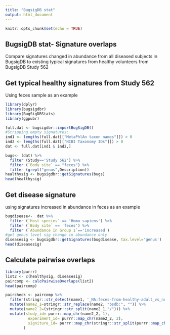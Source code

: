 ```yaml
---
title: "BugsigDB stat"
output: html_document
---
```


```r
knitr::opts_chunk$set(echo = TRUE)
```

## BugsigDB stat- Signature overlaps

Compare signatures changed in abundance from all diseased subjects in BugsigDB to existing typical signatures from healthy volunteers from BugsigDB Study 562

## Get typical healthy signatures from Study 562

Using feces sample as an example

```r
library(dplyr)
library(bugsigdbr)
library(BugSigDBStats)
library(ggpubr)

full.dat <- bugsigdbr::importBugSigDB()
#Stripping empty signatures:
ind1 <- lengths(full.dat[["MetaPhlAn taxon names"]]) > 0
ind2 <- lengths(full.dat[["NCBI Taxonomy IDs"]]) > 0
dat <- full.dat[ind1 & ind2,]

bugs<- (dat) %>%
  filter (Study=='Study 562') %>%
  filter (`Body site` == "feces") %>%
  filter (grepl("genus",Description))
healthysig <- bugsigdbr::getSignatures(bugs)  
head(healthysig)
```

## Get disease signature

using signatures increased in abundance in feces as an example

```r
bugdisease<-  dat %>%
  filter (`Host species` == 'Homo sapiens') %>%
  filter (`Body site` == 'feces') %>%
  filter (`Abundance in Group 1`=='increased') 
#get genus level sig change in abundance only
diseasesig <- bugsigdbr::getSignatures(bugdisease, tax.level='genus')
head(diseasesig)
```

## Calculate pairwise overlaps
```r
library(purrr)
list2 <- c(healthysig, diseasesig)
paircomp <- calcPairwiseOverlaps(list2)
head(paircomp)

paircheck <- paircomp %>%
  filter(stringr::str_detect(name1, '_NA:feces-from-healthy-adult_vs_none---50%-prevalence-threshold')) %>%
  mutate(name2_1=stringr::str_replace(name2, "bsdb:", "")) %>%
  mutate(name2_2=(stringr::str_split(name2_1,"/"))) %>%
  mutate(study_id= purrr::map_chr(name2_2, 1),
          experiment_id= purrr::map_chr(name2_2, 2),
          signiture_id= purrr::map_chr(stringr::str_split(purrr::map_chr(name2_2, 3),'_'),1)
        ) 
```
